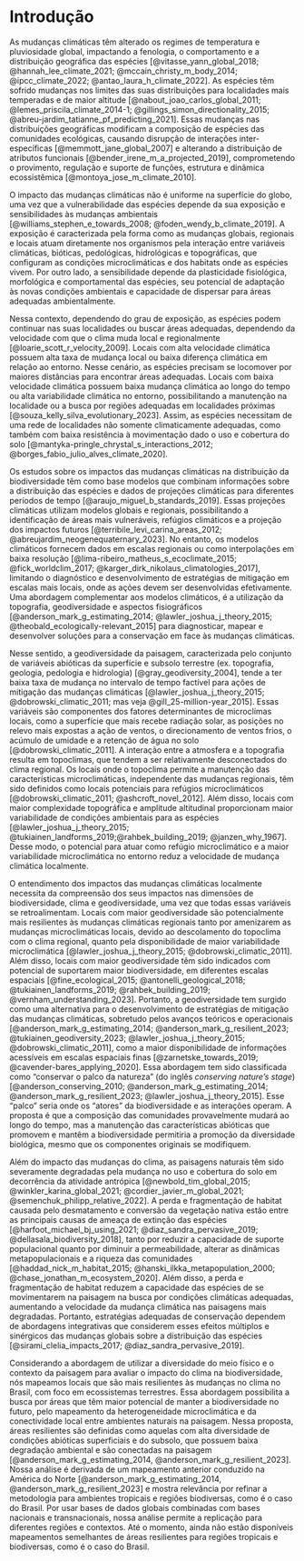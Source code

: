 # Introdução

As mudanças climáticas têm alterado os regimes de temperatura e pluviosidade global, impactando a fenologia, o comportamento e a distribuição geográfica das espécies [@vitasse_yann_global_2018; @hannah_lee_climate_2021; @mccain_christy_m_body_2014; @ipcc_climate_2022; @antao_laura_h_climate_2022]. As espécies têm sofrido mudanças nos limites das suas distribuições para localidades mais temperadas e de maior altitude [@nabout_joao_carlos_global_2011; @lemes_priscila_climate_2014-1; @gillings_simon_directionality_2015; @abreu-jardim_tatianne_pf_predicting_2021]. Essas mudanças nas distribuições geográficas modificam a composição de espécies das comunidades ecológicas, causando disrupção de interações inter-específicas [@memmott_jane_global_2007] e alterando a distribuição de atributos funcionais [@bender_irene_m_a_projected_2019], comprometendo o provimento, regulação e suporte de funções, estrutura e dinâmica ecossistêmica [@montoya_jose_m_climate_2010]. 

O impacto das mudanças climáticas não é uniforme na superfície do globo, uma vez que a vulnerabilidade das espécies depende da sua exposição e sensibilidades às mudanças ambientais [@williams_stephen_e_towards_2008; @foden_wendy_b_climate_2019]. A exposição é caracterizada pela forma como as mudanças globais, regionais e locais atuam diretamente nos organismos pela interação entre variáveis climáticas, bióticas, pedológicas, hidrológicas e topográficas, que configuram  as condições microclimáticas e dos habitats onde as espécies vivem. Por outro lado, a sensibilidade depende da plasticidade fisiológica, morfológica e comportamental das espécies, seu potencial de adaptação às novas condições ambientais e capacidade de dispersar para áreas adequadas ambientalmente. 

Nessa contexto, dependendo do grau de exposição, as espécies podem continuar nas suas localidades ou buscar áreas adequadas, dependendo da velocidade com que o clima muda local e regionalmente [@loarie_scott_r_velocity_2009]. Locais com alta velocidade climática possuem alta taxa de mudança local ou baixa diferença climática em relação ao entorno. Nesse cenário, as espécies precisam se locomover por maiores distâncias para encontrar áreas adequadas. Locais com baixa velocidade climática possuem baixa mudança climática ao longo do tempo ou alta variabilidade climática no entorno, possibilitando a manutenção na localidade ou a busca por regiões adequadas em localidades próximas [@souza_kelly_silva_evolutionary_2023]. Assim, as espécies necessitam de uma rede de localidades não somente climaticamente adequadas, como também com baixa resistência à movimentação dado o uso e cobertura do solo [@mantyka-pringle_chrystal_s_interactions_2012; @borges_fabio_julio_alves_climate_2020].

Os estudos sobre os impactos das mudanças climáticas na distribuição da biodiversidade têm como base modelos que combinam informações sobre a distribuição das espécies e dados de projeções climáticas para diferentes períodos de tempo [@araujo_miguel_b_standards_2019]. Essas projeções climáticas utilizam modelos globais e regionais, possibilitando a identificação de áreas mais vulneráveis, refúgios climáticos e a projeção dos impactos futuros [@terribile_levi_carina_areas_2012; @abreujardim_neogenequaternary_2023]. No entanto, os modelos climáticos fornecem dados em escalas regionais ou como interpolações em baixa resolução [@lima-ribeiro_matheus_s_ecoclimate_2015; @fick_worldclim_2017; @karger_dirk_nikolaus_climatologies_2017], limitando o diagnóstico e desenvolvimento de estratégias de mitigação em escalas mais locais, onde as ações devem ser desenvolvidas efetivamente. Uma abordagem complementar aos modelos climáticos, é a utilização da topografia, geodiversidade e aspectos fisiográficos [@anderson_mark_g_estimating_2014; @lawler_joshua_j_theory_2015; @theobald_ecologically-relevant_2015] para diagnosticar, mapear e desenvolver soluções para a conservação em face às mudanças climáticas.

Nesse sentido, a geodiversidade da paisagem, caracterizada pelo conjunto de variáveis abióticas da superfície e subsolo terrestre (ex. topografia, geologia, pedologia e hidrologia) [@gray_geodiversity_2004], tende a ter baixa taxa de mudança no intervalo de tempo factível para ações de mitigação das mudanças climáticas [@lawler_joshua_j_theory_2015; @dobrowski_climatic_2011; mas veja @gill_25-million-year_2015]. Essas variáveis são componentes dos fatores determinantes de microclimas locais, como a superfície que mais recebe radiação solar, as posições no relevo mais expostas a ação de ventos, o direcionamento de ventos frios, o acúmulo de umidade e a retenção de água no solo [@dobrowski_climatic_2011]. A interação entre a atmosfera e a topografia resulta em topoclimas, que tendem a ser relativamente desconectados do clima regional. Os locais onde o topoclima permite a manutenção das características microclimáticas, independente das mudanças regionais, têm sido definidos como locais potenciais para refúgios microclimáticos [@dobrowski_climatic_2011; @ashcroft_novel_2012]. Além disso, locais com maior complexidade topográfica e amplitude altitudinal proporcionam maior variabilidade de condições ambientais para as espécies [@lawler_joshua_j_theory_2015; @tukiainen_landforms_2019;@rahbek_building_2019; @janzen_why_1967]. Desse modo, o potencial para atuar como refúgio microclimático e a maior variabilidade microclimática no entorno reduz a velocidade de mudança climática localmente.

O entendimento dos impactos das mudanças climáticas localmente necessita da compreensão dos seus impactos nas dimensões de biodiversidade, clima e geodiversidade, uma vez que todas essas variáveis se retroalimentam. Locais com maior geodiversidade são potencialmente mais resilientes às mudanças climáticas regionais tanto por amenizarem as mudanças microclimáticas locais, devido ao descolamento do topoclima com o clima regional, quanto pela disponibilidade de maior variabilidade microclimática [@lawler_joshua_j_theory_2015; @dobrowski_climatic_2011]. Além disso, locais com maior geodiversidade têm sido indicados com potencial de suportarem maior biodiversidade, em diferentes escalas espaciais [@fine_ecological_2015; @antonelli_geological_2018; @tukiainen_landforms_2019; @rahbek_building_2019; @vernham_understanding_2023]. Portanto, a geodiversidade tem surgido como uma alternativa para o desenvolvimento de estratégias de mitigação das mudanças climáticas, sobretudo pelos avanços teóricos e operacionais [@anderson_mark_g_estimating_2014; @anderson_mark_g_resilient_2023; @tukiainen_geodiversity_2023; @lawler_joshua_j_theory_2015; @dobrowski_climatic_2011], como a maior disponibilidade de informações acessíveis em escalas espaciais finas [@zarnetske_towards_2019; @cavender-bares_applying_2020]. Essa abordagem tem sido classificada como “conservar o palco da natureza” (do inglês *conserving nature’s stage*) [@anderson_conserving_2010; @anderson_mark_g_estimating_2014; @anderson_mark_g_resilient_2023; @lawler_joshua_j_theory_2015]. Esse “palco” seria onde os “atores” da biodiversidade e as interações operam. A proposta é que a composição das comunidades provavelmente mudará ao longo do tempo, mas a manutenção das características abióticas que promovem e mantêm a biodiversidade permitiria a promoção da diversidade biológica, mesmo que os componentes originais se modifiquem.

Além do impacto das mudanças do clima, as paisagens naturais têm sido severamente degradadas pela mudança no uso e cobertura do solo em decorrência da atividade antrópica [@newbold_tim_global_2015; @winkler_karina_global_2021; @cordier_javier_m_global_2021; @semenchuk_philipp_relative_2022]. A perda e fragmentação de habitat causada pelo desmatamento e conversão da vegetação nativa estão entre as principais causas de ameaça de extinção das espécies [@harfoot_michael_bj_using_2021; @diaz_sandra_pervasive_2019; @dellasala_biodiversity_2018], tanto por reduzir a capacidade de suporte populacional quanto por diminuir a permeabilidade, alterar as dinâmicas metapopulacionais e a riqueza das comunidades [@haddad_nick_m_habitat_2015; @hanski_ilkka_metapopulation_2000; @chase_jonathan_m_ecosystem_2020]. Além disso, a perda e fragmentação de habitat reduzem a capacidade das espécies de se movimentarem na paisagem na busca por condições climáticas adequadas, aumentando a velocidade da mudança climática nas paisagens mais degradadas. Portanto, estratégias adequadas de conservação dependem de abordagens integrativas que considerem esses efeitos múltiplos e sinérgicos das mudanças globais sobre a distribuição das espécies [@sirami_clelia_impacts_2017; @diaz_sandra_pervasive_2019].

Considerando a abordagem de utilizar a diversidade do meio físico e o contexto da paisagem para avaliar o impacto do clima na biodiversidade, nós mapeamos locais que são mais resilientes às mudanças no clima no Brasil, com foco em ecossistemas terrestres. Essa abordagem possibilita a busca por áreas que têm maior potencial de manter a biodiversidade no futuro, pelo mapeamento da heterogeneidade microclimática e da conectividade local entre ambientes naturais na paisagem. Nessa proposta, áreas resilientes são definidas como aquelas com alta diversidade de condições abióticas superficiais e do subsolo, que possuem baixa degradação ambiental e são conectadas na paisagem [@anderson_mark_g_estimating_2014, @anderson_mark_g_resilient_2023]. Nossa análise é derivada de um mapeamento anterior conduzido na América do Norte [@anderson_mark_g_estimating_2014, @anderson_mark_g_resilient_2023] e mostra relevância por refinar a metodologia para ambientes tropicais e regiôes biodiversas, como é o caso do Brasil. Por usar bases de dados globais combinadas com bases nacionais e transnacionais, nossa análise permite a replicação para diferentes regiões e contextos. Até o momento, ainda não estão disponíveis mapeamentos semelhantes de áreas resilientes para regiões tropicais e biodiversas, como é o caso do Brasil.



